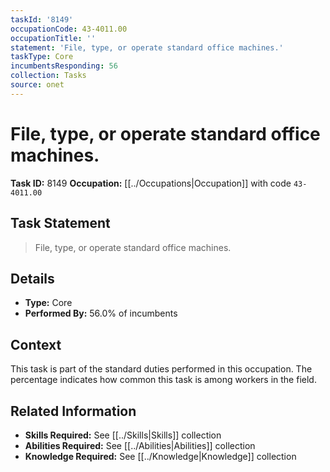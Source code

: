 ```yaml
---
taskId: '8149'
occupationCode: 43-4011.00
occupationTitle: ''
statement: 'File, type, or operate standard office machines.'
taskType: Core
incumbentsResponding: 56
collection: Tasks
source: onet
---
```

# File, type, or operate standard office machines.

**Task ID:** 8149
**Occupation:** [[../Occupations|Occupation]] with code `43-4011.00`

## Task Statement

> File, type, or operate standard office machines.

## Details

- **Type:** Core
- **Performed By:** 56.0% of incumbents

## Context

This task is part of the standard duties performed in this occupation. The percentage indicates how common this task is among workers in the field.

## Related Information

- **Skills Required:** See [[../Skills|Skills]] collection
- **Abilities Required:** See [[../Abilities|Abilities]] collection
- **Knowledge Required:** See [[../Knowledge|Knowledge]] collection
